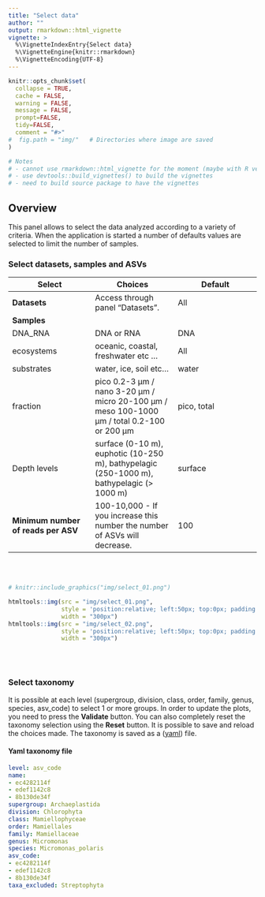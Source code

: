 ```yaml
---
title: "Select data"
author: ""
output: rmarkdown::html_vignette
vignette: >
  %\VignetteIndexEntry{Select data}
  %\VignetteEngine{knitr::rmarkdown}
  %\VignetteEncoding{UTF-8}
---
```


```r
knitr::opts_chunk$set(
  collapse = TRUE,
  cache = FALSE,
  warning = FALSE,
  message = FALSE,
  prompt=FALSE,
  tidy=FALSE,
  comment = "#>" 
#  fig.path = "img/"   # Directories where image are saved
)

# Notes
# - cannot use rmarkdown::html_vignette for the moment (maybe with R version 4.0)
# - use devtools::build_vignettes() to build the vignettes
# - need to build source package to have the vignettes
```

## Overview

This panel allows to select the data analyzed according to a variety of criteria. When the application is started a number of defaults values are selected to limit the number of samples.

### Select datasets, samples and ASVs

Select | Choices | Default
--- | --- | ---  
**Datasets** | Access through panel "Datasets". | All
**Samples** | 
DNA_RNA | DNA or RNA | DNA
ecosystems | oceanic, coastal, freshwater etc ... | All
substrates | water, ice, soil etc... | water
fraction | pico 0.2-3 µm / nano 3-20 µm / micro 20-100 µm   / meso 100-1000 µm / total 0.2-100 or 200 µm | pico, total
Depth levels | surface (0-10 m), euphotic (10-250 m), bathypelagic (250-1000 m), bathypelagic (> 1000 m) | surface
**Minimum number of reads per ASV** | 100-10,000 - If you increase this number the number of ASVs will decrease. | 100

<br />
<br />
```r
# knitr::include_graphics("img/select_01.png")

htmltools::img(src = "img/select_01.png", 
               style = 'position:relative; left:50px; top:0px; padding:10px;',
               width = "300px")
htmltools::img(src = "img/select_02.png", 
               style = 'position:relative; left:50px; top:0px; padding:10px;',
               width = "300px")
```
<br />
<br />

### Select taxonomy

It is possible at each level (supergroup, division, class, order, family, genus, species, asv_code) to select 1 or more groups.  In order to update the plots, you need to press the **Validate** button.  You can also completely reset the taxonomy selection using the **Reset** button.  It is possible to save and reload the choices made.  The taxonomy is saved as a ([yaml](https://en.wikipedia.org/wiki/YAML)) file.


#### Yaml taxonomy file

```yaml
level: asv_code
name:
- ec4282114f
- edef1142c8
- 8b130de34f
supergroup: Archaeplastida
division: Chlorophyta
class: Mamiellophyceae
order: Mamiellales
family: Mamiellaceae
genus: Micromonas
species: Micromonas_polaris
asv_code:
- ec4282114f
- edef1142c8
- 8b130de34f
taxa_excluded: Streptophyta

```

